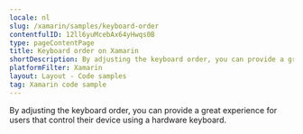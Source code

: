 ```yaml
---
locale: nl
slug: /xamarin/samples/keyboard-order
contentfulID: 12ll6yuMcebAx64yHwqs0B
type: pageContentPage
title: Keyboard order on Xamarin
shortDescription: By adjusting the keyboard order, you can provide a great experience for users that control their device using a hardware keyboard.
platformFilter: Xamarin
layout: Layout - Code samples
tag: Xamarin code sample
---
```


By adjusting the keyboard order, you can provide a great experience for users that control their device using a hardware keyboard.

<CodeSample id="keyboard-order" locale="nl" platform="xamarin"/>